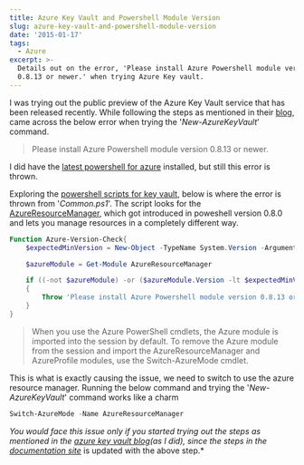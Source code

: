 ```yaml
---
title: Azure Key Vault and Powershell Module Version
slug: azure-key-vault-and-powershell-module-version
date: '2015-01-17'
tags:
  - Azure
excerpt: >-
  Details out on the error, 'Please install Azure Powershell module version
  0.8.13 or newer.' when trying Azure Key vault.
---
```

I was trying out the public preview of the Azure Key Vault service that has been released recently. While following the steps as mentioned in their [blog](http://blogs.technet.com/b/kv/archive/2015/01/08/azure-key-vault-making-the-cloud-safer.aspx), came across the below error when trying the '_New-AzureKeyVault_' command.

> Please install Azure Powershell module version 0.8.13 or newer.

I did have the [latest powershell for azure](http://azure.microsoft.com/en-us/documentation/articles/install-configure-powershell/#Install) installed, but still this error is thrown.

<ImageCard src="/content/images/azure_powershell_installed.png" alt="azure powershell installed version" />

Exploring the [powershell scripts for key vault](http://msdn.microsoft.com/library/dn868052.aspx), below is where the error is thrown from '_Common.ps1_'. The script looks for the [AzureResourceManager](http://msdn.microsoft.com/en-us/library/dn654592.aspx), which got introduced in poweshell version 0.8.0 and lets you manage resources in a completely different way.

```powershell
Function Azure-Version-Check{
    $expectedMinVersion = New-Object -TypeName System.Version -ArgumentList "0.8.13"

    $azureModule = Get-Module AzureResourceManager

    if ((-not $azureModule) -or ($azureModule.Version -lt $expectedMinVersion))
    {
        Throw 'Please install Azure Powershell module version 0.8.13 or newer.'
    }
}

```

> When you use the Azure PowerShell cmdlets, the Azure module is imported into the session by default. To remove the Azure module from the session and import the AzureResourceManager and AzureProfile modules, use the Switch-AzureMode cmdlet.

This is what is exactly causing the issue, we need to switch to use the azure resource manager. Running the below command and trying the '_New-AzureKeyVault_' command works like a charm

```powershell
Switch-AzureMode -Name AzureResourceManager

```

_You would face this issue only if you started trying out the steps as mentioned in the [azure key vault blog](http://blogs.technet.com/b/kv/archive/2015/01/09/azure-key-vault-step-by-step.aspx)(as I did), since the steps in the [documentation site](http://azure.microsoft.com/en-us/documentation/articles/key-vault-get-started/)_ is updated with the above step.\*
